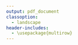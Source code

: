 ```yaml
---
output: pdf_document
classoption: 
  - landscape
header-includes:
  - \usepackage{multirow}
---
```


\begin{table}[htbp]
\vspace*{0.5em}
\centering
\begin{tabular}{|c|c|c|c|c|c|c|}
\hline
Numero of & \multirow{2}{*}{Dataset} & Size of & Causal SNPs & Distribution & \multirow{2}{*}{Heritability} & Simulation \\ 
scenario & & training set & (number and location) & of effects & & model\\
\hline
\hline
\multirow{4}{*}{\textbf{1}} & \multirow{4}{*}{\textbf{All 22 chromosomes}} & \multirow{4}{*}{\textbf{6000}} & \textbf{30 in HLA} & \multirow{2.5}{*}{\textbf{Gaussian}} & \multirow{2.5}{*}{\textbf{0.8}} & \multirow{2.5}{*}{\textbf{simple}} \\
& & & \textbf{30 in all} & & & \\
& & & \textbf{300 in all} & \multirow{1.5}{*}{Laplace} & \multirow{1.5}{*}{0.5} & \multirow{1.5}{*}{fancy} \\
& & & \textbf{3000 in all} & & & \\
\hline
\multirow{2}{*}{2} & \multirow{2}{*}{Chromosome 6 only} & \multirow{2}{*}{-} & \multirow{2}{*}{-} & \multirow{2}{*}{-} & \multirow{2}{*}{-} & \multirow{2}{*}{simple} \\ 
& & & & & & \\
\hline
\multirow{5}{*}{\textbf{3}} & \multirow{5}{*}{\textbf{All 22 chromosomes}} & \textbf{1000} & \multirow{5}{*}{\textbf{300 in all}} & \multirow{5}{*}{-} & \multirow{5}{*}{-} & \multirow{5}{*}{-} \\ 
& & \textbf{2000} & & & & \\
& & \textbf{3000} & & & & \\
& & \textbf{4000} & & & & \\
& & \textbf{5000} & & & & \\
\hline
\end{tabular}
\end{table}

\begin{table}[h]
\caption{Results for the real Celiac dataset. The results are averaged over 100 runs where the training step is randomly composed of 12,000 individuals. In the parentheses is reported the standard deviation of $10^5$ bootstrap samples of the mean of the corresponding variable. Results are reported with 3 significant digits.\label{tab:results-celiac}}
\vspace*{0.5em}
\centering
\begin{tabular}{|l|c|c|c|c|}
  \hline
Method & AUC & pAUC & \# predictors & Execution time (s) \\ 
  \hline
PRS-max & 0.824 (0.000704) & 0.0286 (0.00016) & 9850 (781) & 148 (0.414) \\ 
logit-simple & 0.888 (0.000468) & 0.0414 (0.000164) & 3220 (62) & 83.8 (1.27) \\ 
   \hline
\end{tabular}
\end{table}